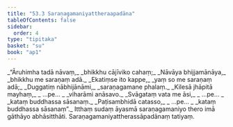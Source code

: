 ```yaml
---
title: "53.3 Saraṇagamaniyattheraapadāna"
tableOfContents: false
sidebar:
  order: 4
type: "tipitaka"
basket: "su"
book: "ap1"
---
```



<DynamicBreadcrumb />

<Division number="19" book="ap1">

<Paragraph number="6820" type="verses" book="ap1">
_“Āruhimha tadā nāvaṃ,_  
_bhikkhu cājīviko cahaṃ;_  
_Nāvāya bhijjamānāya,_  
_bhikkhu me saraṇaṃ adā._  

</Paragraph>

</Division>
<Division number="20" book="ap1">

<Paragraph number="6821" type="verses" book="ap1">
_Ekatiṃse ito kappe,_  
_yaṃ so me saraṇaṃ adā;_  
_Duggatiṃ nābhijānāmi,_  
_saraṇagamane phalaṃ._  

</Paragraph>

</Division>
<Division number="21" book="ap1">

<Paragraph number="6822" type="verses" book="ap1">
_Kilesā jhāpitā mayhaṃ,_  
_ …pe… _  
_viharāmi anāsavo._  

</Paragraph>

</Division>
<Division number="22" book="ap1">

<Paragraph number="6823" type="verses" book="ap1">
_Svāgataṃ vata me āsi,_  
_ …pe… _  
_kataṃ buddhassa sāsanaṃ._  

</Paragraph>

</Division>
<Division number="23" book="ap1">

<Paragraph number="6824" type="verses" book="ap1">
_Paṭisambhidā catasso,_  
_ …pe… _  
_kataṃ buddhassa sāsanaṃ”._  

</Paragraph>

<Paragraph number="6825" book="ap1">
Itthaṃ sudaṃ āyasmā saraṇagamaniyo thero imā gāthāyo abhāsitthāti.

</Paragraph>
</Division>

<Paragraph number="6826" type="center" book="ap1">
Saraṇagamaniyattherassāpadānaṃ tatiyaṃ.
</Paragraph>